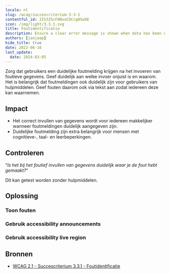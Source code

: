 ```yaml
---
locale: nl
slug: /wcag/succescriterium-3-3-1
contentful_id: 2Ih3Z5cF8NvoCDCcg0SwXE
icon: /img/light/3.3.1.svg
title: Foutidentificatie
description: Ensure a clear error message is shown when data has been entered incorrectly.
authors: [janjaap]
hide_title: true
date: 2022-06-16
last_update:
  date: 2024-03-05
---
```


<Hero
  title="Foutidentificatie"
  imageSrc="/img/light/3.3.1.svg"
  alt="WCAG 3.3.1 - Logo"
  prefix="Succescriterium 3.3.1"
  suffix="Niveau A"
/>

Zorg dat gebruikers een duidelijke foutmelding krijgen na het invoeren van foutieve gegevens. Geef duidelijk aan welke invoer onjuist is en waarom. Het is belangrijk dat foutmeldingen ook duidelijk zijn voor gebruikers van hulpmiddelen. Geef fouten daarom ook via tekst aan zodat iedereen deze kan waarnemen.

## Impact

- Het correct invullen van gegevens wordt voor iedereen makkelijker wanneer foutmeldingen duidelijk aangegeven zijn.
- Duidelijke foutmelding zijn extra belangrijk voor mensen met cognitieve-, taal- en leerbeperkingen.

## Controleren

“*Is het bij het foutief invullen van gegevens duidelijk waar je de fout hebt gemaakt?*“

Dit kan getest worden zonder hulpmiddelen.

## Oplossing

### Toon fouten

<CodeSample id="input-errors" locale="nl"/>

### Gebruik accessibility announcements

<CodeSample id="accessibility-announcement" locale="nl"/>

### Gebruik accessibility live region

<CodeSample id="accessibility-live-region" locale="nl"/>

## Bronnen

- [WCAG 2.1 - Succescriterium 3.3.1 - Foutidentificatie](https://www.w3.org/Translations/WCAG21-nl/#foutidentificatie)
